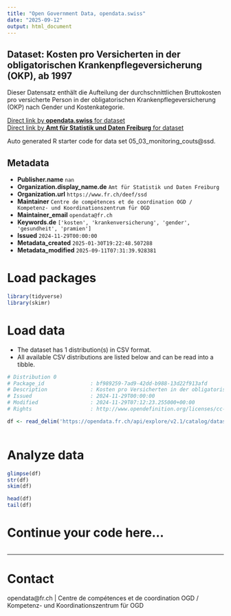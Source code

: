 ```yaml
---
title: "Open Government Data, opendata.swiss"
date: "2025-09-12"
output: html_document
---
```


## Dataset: Kosten pro Versicherten in der obligatorischen Krankenpflegeversicherung (OKP), ab 1997

Dieser Datensatz enthält die Aufteilung der durchschnittlichen Bruttokosten pro versicherte Person in der obligatorischen Krankenpflegeversicherung (OKP) nach Gender und Kostenkategorie.

[Direct link by **opendata.swiss** for dataset](https://opendata.swiss/de/dataset/monitoring-der-kosten-in-der-obligatorischen-krankenpflegeversicherung-okp-ab-1997)<br>
[Direct link by **Amt für Statistik und Daten Freiburg** for dataset](https://opendata.fr.ch/explore/dataset/05_03_monitoring_couts/)

Auto generated R starter code for data set 05_03_monitoring_couts@ssd.

## Metadata

- **Publisher.name** `nan`
- **Organization.display_name.de** `Amt für Statistik und Daten Freiburg`
- **Organization.url** `https://www.fr.ch/deef/ssd`
- **Maintainer** `Centre de compétences et de coordination OGD / Kompetenz- und Koordinationszentrum für OGD`
- **Maintainer_email** `opendata@fr.ch`
- **Keywords.de** `['kosten', 'krankenversicherung', 'gender', 'gesundheit', 'pramien']`
- **Issued** `2024-11-29T00:00:00`
- **Metadata_created** `2025-01-30T19:22:48.507288`
- **Metadata_modified** `2025-09-11T07:31:39.928381`


# Load packages

```r

library(tidyverse)
library(skimr)

```

# Load data

-   The dataset has 1 distribution(s) in CSV format.
-   All available CSV distributions are listed below and can be read into a tibble.

```r

# Distribution 0
# Package_id               : bf989259-7ad9-42dd-b988-13d22f913afd
# Description              : Kosten pro Versicherten in der obligatorischen Krankenpflegeversicherung (OKP), ab 1997 (csv)
# Issued                   : 2024-11-29T00:00:00
# Modified                 : 2024-11-29T07:12:23.255000+00:00
# Rights                   : http://www.opendefinition.org/licenses/cc-by-sa

df <- read_delim('https://opendata.fr.ch/api/explore/v2.1/catalog/datasets/05_03_monitoring_couts/exports/csv?use_labels=true')



```

# Analyze data

```r

glimpse(df)
str(df)
skim(df)

head(df)
tail(df)

```

# Continue your code here...

```r

```

------------------------------------------------------------------------

# Contact

opendata@fr.ch | Centre de compétences et de coordination OGD / Kompetenz- und Koordinationszentrum für OGD
